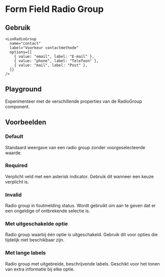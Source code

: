 
<Meta of={RadioGroupStories} />

# Form Field Radio Group

## Gebruik

```tsx
<LuxRadioGroup
  name="contact"
  label="Voorkeur contactmethode"
  options={[
    { value: "email", label: "E-mail" },
    { value: "phone", label: "Telefoon" },
    { value: "mail", label: "Post" },
  ]}
/>
```

## Playground

Experimenteer met de verschillende properties van de RadioGroup component.

<Canvas of={RadioGroupStories.Playground} />
<Controls of={RadioGroupStories.Playground} />

## Voorbeelden

### Default

Standaard weergave van een radio group zonder voorgeselecteerde waarde.

<Canvas of={RadioGroupStories.Default} />

### Required

Verplicht veld met een asterisk indicator. Gebruik dit wanneer een keuze verplicht is.

<Canvas of={RadioGroupStories.Required} />

### Invalid

Radio group in foutmelding status. Wordt gebruikt om aan te geven dat er een ongeldige of ontbrekende selectie is.

<Canvas of={RadioGroupStories.Invalid} />

### Met uitgeschakelde optie

Radio group waarbij één optie is uitgeschakeld. Gebruik dit voor opties die tijdelijk niet beschikbaar zijn.

<Canvas of={RadioGroupStories.WithDisabledOption} />

### Met lange labels

Radio group met uitgebreide, beschrijvende labels. Geschikt voor het tonen van extra informatie bij elke optie.

<Canvas of={RadioGroupStories.WithLongLabels} />
